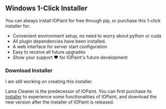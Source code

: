 
## Windows 1-Click Installer

You can always install IOPaint for free through pip, or purchase this 1-click installer for:

- Convenient environment setup, no need to worry about python or cuda
- All plugin dependencies have been installed.
- A web interface for server start configuration
- Easy to receive all future upgrades
- Show your support ❤️ for IOPaint's future development

### Download Installer

I am still working on creating this installer. 

Lama Cleaner is the predecessor of IOPaint. You can first purchase its [installer](https://lama-cleaner-docs.vercel.app/install/windows_1click_installer) to experience some functionalities of IOPaint,
and download the new version after the installer of IOPaint is released.
